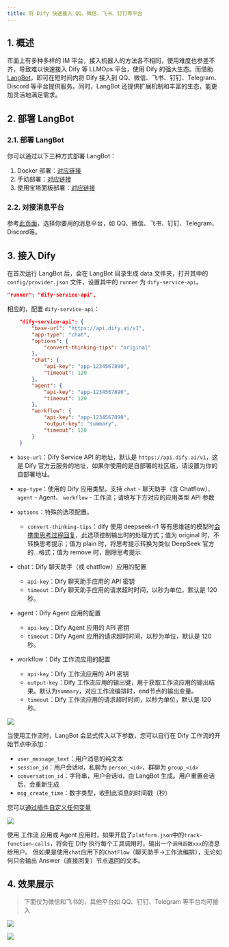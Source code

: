 ```yaml
---
title: 将 Dify 快速接入 QQ、微信、飞书、钉钉等平台
---
```


## 1. 概述

市面上有多种多样的 IM 平台，接入机器人的方法各不相同，使用难度也参差不齐，导致难以快速接入 Dify 等 LLMOps 平台，使用 Dify 的强大生态。而借助 [LangBot](https://github.com/RockChinQ/LangBot)，即可在短时间内将 Dify 接入到 QQ、微信、飞书、钉钉、Telegram、Discord 等平台提供服务。同时，LangBot 还提供扩展机制和丰富的生态，能更加灵活地满足需求。

## 2. 部署 LangBot

### 2.1. 部署 LangBot

你可以通过以下三种方式部署 LangBot：

1. Docker 部署：[对应链接](https://docs.langbot.app/deploy/langbot/docker.html)
2. 手动部署：[对应链接](https://docs.langbot.app/deploy/langbot/one-click/bt.html)
3. 使用宝塔面板部署：[对应链接](https://docs.langbot.app/deploy/langbot/manual.html)

### 2.2. 对接消息平台

参考[此页面](https://docs.langbot.app/deploy/platforms/readme.html)，选择你要用的消息平台，如 QQ、微信、飞书、钉钉、Telegram、Discord等。

## 3. 接入 Dify

在首次运行 LangBot 后，会在 LangBot 目录生成 data 文件夹，打开其中的 `config/provider.json` 文件，设置其中的 `runner` 为 `dify-service-api`。

```json
"runner": "dify-service-api",
```

相应的，配置 `dify-service-api`：

```json
    "dify-service-api": {
        "base-url": "https://api.dify.ai/v1",
        "app-type": "chat",
        "options": {
            "convert-thinking-tips": "original"
        },
        "chat": {
            "api-key": "app-1234567890",
            "timeout": 120
        },
        "agent": {
            "api-key": "app-1234567890",
            "timeout": 120
        },
        "workflow": {
            "api-key": "app-1234567890",
            "output-key": "summary",
            "timeout": 120
        }
    }
```

- `base-url`：Dify Service API 的地址，默认是 `https://api.dify.ai/v1`，这是 Dify 官方云服务的地址，如果你使用的是自部署的社区版，请设置为你的自部署地址。

- `app-type`：使用的 Dify 应用类型。支持 `chat` - 聊天助手（含 Chatflow）、 `agent` - Agent、 `workflow` - 工作流；请填写下方对应的应用类型 API 参数

- `options`：特殊的选项配置。
  - `convert-thinking-tips`：dify 使用 deepseek-r1 等有思维链的模型时[会携带思考过程回复](https://github.com/RockChinQ/LangBot/issues/1108)，此选项控制输出时的处理方式；值为 original 时，不转换思考提示；值为 plain 时，将思考提示转换为类似 DeepSeek 官方的<think>...</think>格式；值为 remove 时，删除思考提示
  
- 
  chat：Dify 聊天助手（或 chatflow）应用的配置
  
  - `api-key`：Dify 聊天助手应用的 API 密钥
  - `timeout`：Dify 聊天助手应用的请求超时时间，以秒为单位，默认是 120 秒。

- 
  agent：Dify Agent 应用的配置
  
  - `api-key`：Dify Agent 应用的 API 密钥
  - `timeout`：Dify Agent 应用的请求超时时间，以秒为单位，默认是 120 秒。

- 
  workflow：Dify 工作流应用的配置
  
  - `api-key`：Dify 工作流应用的 API 密钥
  - `output-key`：Dify 工作流应用的输出键，用于获取工作流应用的输出结果。默认为`summary`，对应工作流编排时，end节点的输出变量。
  - `timeout`：Dify 工作流应用的请求超时时间，以秒为单位，默认是 120 秒。

![](https://assets-docs.dify.ai/2025/03/a0359b706a8e7526c12487dc6d78c983.png)

当使用工作流时，LangBot 会显式传入以下参数，您可以自行在 Dify 工作流的开始节点中添加：

- `user_message_text`：用户消息的纯文本
- `session_id`：用户会话id，私聊为 `person_<id>`，群聊为 `group_<id>`
- `conversation_id`：字符串，用户会话id，由 LangBot 生成。用户重置会话后，会重新生成
- `msg_create_time`：数字类型，收到此消息的时间戳（秒）

您可以[通过插件自定义任何变量](https://docs.langbot.app/plugin/dev/api-ref.html#设置请求变量)

![](https://assets-docs.dify.ai/2025/03/6db041d813987581b27ce434001575bb.png)

使用 工作流 应用或 Agent 应用时，如果开启了`platform.json`中的`track-function-calls`，将会在 Dify 执行每个工具调用时，输出一个`调用函数xxx`的消息给用户。
但如果是使用`chat`应用下的`ChatFlow`（聊天助手->工作流编排），无论如何只会输出 Answer（直接回复）节点返回的文本。

## 4. 效果展示

> 下面仅为微信和飞书的，其他平台如 QQ、钉钉、Telegram 等平台均可接入

![](https://assets-docs.dify.ai/2025/03/88bfcb4e72ab852069d49104ad7aa51d.png)

![](https://assets-docs.dify.ai/2025/03/9682c62f9bcafcffb0b61c2b0f5a6cb1.png)

